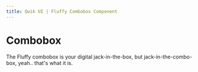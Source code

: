 ```yaml
---
title: Qwik UI | Fluffy Combobox Component
---
```



# Combobox

The Fluffy combobox is your digital jack-in-the-box, but jack-in-the-combo-box, yeah.. that's what it is.

<StatusBanner status={statusByComponent.fluffy.Combobox} />

